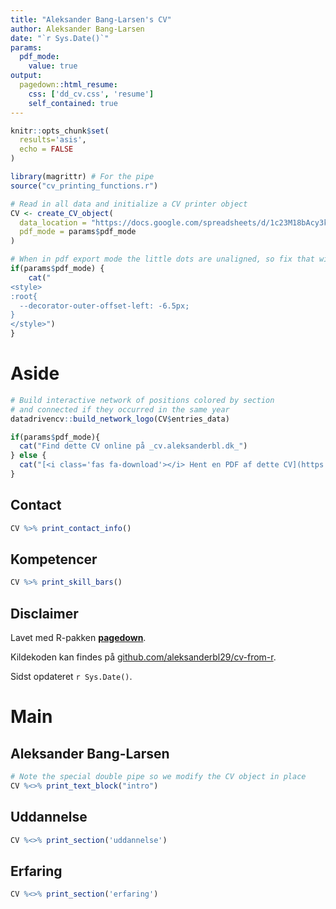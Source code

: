 ```yaml
---
title: "Aleksander Bang-Larsen's CV"
author: Aleksander Bang-Larsen
date: "`r Sys.Date()`"
params:
  pdf_mode:
    value: true
output:
  pagedown::html_resume:
    css: ['dd_cv.css', 'resume']
    self_contained: true
---
```


```r
knitr::opts_chunk$set(
  results='asis',
  echo = FALSE
)

library(magrittr) # For the pipe
source("cv_printing_functions.r")

# Read in all data and initialize a CV printer object
CV <- create_CV_object(
  data_location = "https://docs.google.com/spreadsheets/d/1c23M18bAcy3k8gQCXM2dDgo_5yP50fYWrKidRnjQa2Y/edit?usp=sharing",
  pdf_mode = params$pdf_mode
)

```


```r
# When in pdf export mode the little dots are unaligned, so fix that with some conditional CSS.
if(params$pdf_mode) {
    cat("
<style>
:root{
  --decorator-outer-offset-left: -6.5px;
}
</style>")
}
```


Aside
================================================================================

```r
# Build interactive network of positions colored by section
# and connected if they occurred in the same year
datadrivencv::build_network_logo(CV$entries_data)
```


```r
if(params$pdf_mode){
  cat("Find dette CV online på _cv.aleksanderbl.dk_")
} else {
  cat("[<i class='fas fa-download'></i> Hent en PDF af dette CV](https://github.com/aleksanderbl29/cv-from-r/raw/main/bang-larsen_cv.pdf)")
}
```

Contact {#contact}
--------------------------------------------------------------------------------

```r
CV %>% print_contact_info()
```



Kompetencer {#skills}
--------------------------------------------------------------------------------

```r
CV %>% print_skill_bars()
```



Disclaimer {#disclaimer}
--------------------------------------------------------------------------------

Lavet med R-pakken [**pagedown**](https://github.com/rstudio/pagedown).

Kildekoden kan findes på [github.com/aleksanderbl29/cv-from-r](https://github.com/aleksanderbl29/cv-from-r).

Sidst opdateret `r Sys.Date()`.



Main
================================================================================

Aleksander Bang-Larsen {#title}
--------------------------------------------------------------------------------

```r
# Note the special double pipe so we modify the CV object in place
CV %<>% print_text_block("intro")
```


Uddannelse {data-icon=graduation-cap data-concise=true}
--------------------------------------------------------------------------------

```r
CV %<>% print_section('uddannelse')
```


Erfaring {data-icon=suitcase}
--------------------------------------------------------------------------------


```r
CV %<>% print_section('erfaring')
```
